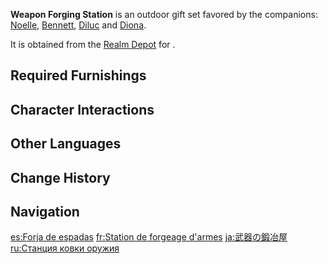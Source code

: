 {{Furnishing Infobox
|id             = 350039
|image          = Furnishing Set Weapon Forging Station Display.png
|category       = Outdoor Set
|subcategory    = Gift Set
|quality        = 4
|adeptal_energy = 500
|load           = 880
|description    = A fully-equipped blacksmith's that can accommodate the work of many smiths at once to produce the greatest number of high-quality weapons or repair damaged weaponry most efficiently.<br>As long as monsters still exist on this continent and the wayfaring footsteps of adventurers do not cease, weapons and equipment will always be in demand. To meet this demand, smiths must be trained over many long years, and given that some duds will be produced during this training, it can be quite a huge expense. As such, blacksmiths will at times be strapped for cash, during which the [[Knights of Favonius]] will try to secure orders for them to help maintain their quality of life. Rumor has it that [[Diluc|a certain farsighted winery owner]] has also provided some timely injections of capital in the past.
|mention        = Diluc;Knights of Favonius
|blueprint      = Realm Depot
}}
'''Weapon Forging Station''' is an outdoor gift set favored by the companions: [[Noelle]], [[Bennett]], [[Diluc]] and [[Diona]].

It is obtained from the [[Realm Depot]] for {{Item|Realm Currency|24|x=240}}.

==Required Furnishings==
{{Recipe
|type = Gift Set
|Hardwood Weapon Rack = 2
|Fir Weapon Rack = 3
|Fir Shelves = 1
|Heavy Fir Forging Table = 1
|Open-Air Workshop = 1
|Long Pine Table = 1
|Mature Cuihua Tree = 1
|Old Well = 1
|Overgrown Wildvest = 1
|"Dainty Fists" = 1
|sort = Hardwood Weapon Rack;Fir Weapon Rack;Fir Shelves;Heavy Fir Forging Table;Open-Air Workshop;Long Pine Table;Mature Cuihua Tree;Old Well;Overgrown Wildvest;"Dainty Fists"
|yield = 0
}}

==Character Interactions==
{{Gift Set Character Interactions
|character_1 = Noelle
|rewards_1   = Primogem*20;Guide to Resistance*2;Mora*20,000
|character_2 = Bennett
|rewards_2   = Primogem*20;Agnidus Agate Fragment*1;Mora*20,000
|character_3 = Diluc
|rewards_3   = Primogem*20;Agnidus Agate Fragment*1;Mora*20,000
|character_4 = Diona
|rewards_4   = Primogem*20;Guide to Freedom*2;Mora*20,000
|set = Weapon Forging Station
}}

==Other Languages==
{{Other Languages
|en      = Weapon Forging Station
|zhs     = 兵刃锻造站
|zhs_rm  = Bīngrèn Duànzào Zhàn
|zht     = 兵刃鍛造站
|zht_rm  = Bīngrèn Duànzào Zhàn
|zh_tl   = Weapon Forging Station
|ja      = 武器の鍛冶屋
|ja_rm   = Buki no Kajiya
|ja_tl   = Weapon Smithy
|ko      = 무기 단조장
|ko_tl   = Weapon Forging Station
|es      = Forja de espadas
|es_tl   = Forge of Swords
|fr      = Station de forgeage d'armes
|fr_tl   = Weapon Forging Station
|ru      = Станция ковки оружия
|ru_tl   = Weapon Forging Station
|th      = สถานีหลอมอาวุธ
|th_rm   = 
|th_tl   = 
|vi      = Trạm Rèn Vũ Khí
|vi_tl   = 
|de      = Waffenschmiede
|de_tl   = Weaponry
|id      = Stasiun Penempaan Senjata
|id_tl   = Weapon Forging Station
|pt      = Balcão de Forjamento de Armas
|pt_tl   = 
|tr      = Silah Dövme İstasyonu
|tr_tl   = 
|it      = Fucina di armi
|it_tl   = Weapons Forge
}}

==Change History==
{{Change History|1.6}}

==Navigation==
{{Furnishing Navbox/Sets|type=gift}}

[[es:Forja de espadas]]
[[fr:Station de forgeage d'armes]]
[[ja:武器の鍛冶屋]]
[[ru:Станция ковки оружия]]